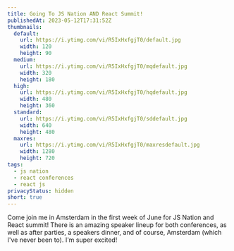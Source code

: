 ```yaml
---
title: Going To JS Nation AND React Summit!
publishedAt: 2023-05-12T17:31:52Z
thumbnails:
  default:
    url: https://i.ytimg.com/vi/R5IxHxfgjT0/default.jpg
    width: 120
    height: 90
  medium:
    url: https://i.ytimg.com/vi/R5IxHxfgjT0/mqdefault.jpg
    width: 320
    height: 180
  high:
    url: https://i.ytimg.com/vi/R5IxHxfgjT0/hqdefault.jpg
    width: 480
    height: 360
  standard:
    url: https://i.ytimg.com/vi/R5IxHxfgjT0/sddefault.jpg
    width: 640
    height: 480
  maxres:
    url: https://i.ytimg.com/vi/R5IxHxfgjT0/maxresdefault.jpg
    width: 1280
    height: 720
tags:
  - js nation
  - react conferences
  - react js
privacyStatus: hidden
short: true
---
```


Come join me in Amsterdam in the first week of June for JS Nation and React summit! There is an amazing speaker lineup for both conferences, as well as after parties, a speakers dinner, and of course, Amsterdam (which I've never been to). I'm super excited!
